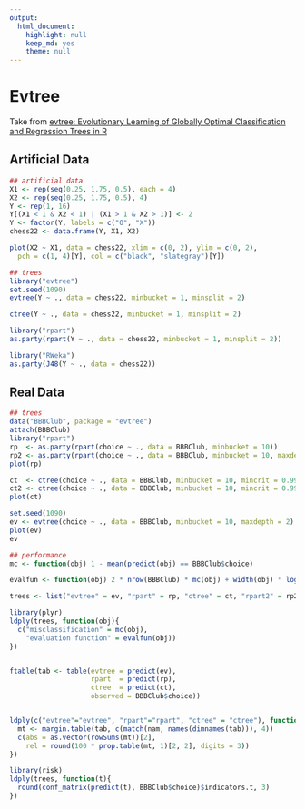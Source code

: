 ```yaml
---
output:
  html_document:
    highlight: null
    keep_md: yes
    theme: null
---
```

# Evtree

Take from [evtree: Evolutionary Learning of Globally Optimal Classification and Regression Trees in R](http://cran.r-project.org/web/packages/evtree/vignettes/evtree.pdf)


## Artificial Data
```r
## artificial data
X1 <- rep(seq(0.25, 1.75, 0.5), each = 4)
X2 <- rep(seq(0.25, 1.75, 0.5), 4)
Y <- rep(1, 16)
Y[(X1 < 1 & X2 < 1) | (X1 > 1 & X2 > 1)] <- 2
Y <- factor(Y, labels = c("O", "X"))
chess22 <- data.frame(Y, X1, X2)

plot(X2 ~ X1, data = chess22, xlim = c(0, 2), ylim = c(0, 2),
  pch = c(1, 4)[Y], col = c("black", "slategray")[Y])

## trees
library("evtree")
set.seed(1090)
evtree(Y ~ ., data = chess22, minbucket = 1, minsplit = 2)

ctree(Y ~ ., data = chess22, minbucket = 1, minsplit = 2)

library("rpart")
as.party(rpart(Y ~ ., data = chess22, minbucket = 1, minsplit = 2))

library("RWeka")
as.party(J48(Y ~ ., data = chess22))
```


## Real Data
```r

## trees
data("BBBClub", package = "evtree")
attach(BBBClub)
library("rpart")
rp  <- as.party(rpart(choice ~ ., data = BBBClub, minbucket = 10))
rp2 <- as.party(rpart(choice ~ ., data = BBBClub, minbucket = 10, maxdepth = 2))
plot(rp)

ct  <- ctree(choice ~ ., data = BBBClub, minbucket = 10, mincrit = 0.99)
ct2 <- ctree(choice ~ ., data = BBBClub, minbucket = 10, mincrit = 0.99, maxdepth = 2)
plot(ct)

set.seed(1090)
ev <- evtree(choice ~ ., data = BBBClub, minbucket = 10, maxdepth = 2)
plot(ev)
ev

## performance
mc <- function(obj) 1 - mean(predict(obj) == BBBClub$choice)

evalfun <- function(obj) 2 * nrow(BBBClub) * mc(obj) + width(obj) * log(nrow(BBBClub))

trees <- list("evtree" = ev, "rpart" = rp, "ctree" = ct, "rpart2" = rp2, "ctree2" = ct2)

library(plyr)
ldply(trees, function(obj){
  c("misclassification" = mc(obj),
    "evaluation function" = evalfun(obj))
})


ftable(tab <- table(evtree = predict(ev),
                    rpart  = predict(rp),
                    ctree  = predict(ct),
                    observed = BBBClub$choice))


ldply(c("evtree"="evtree", "rpart"="rpart", "ctree" = "ctree"), function(nam) { # nam <- "evtree"
  mt <- margin.table(tab, c(match(nam, names(dimnames(tab))), 4))
  c(abs = as.vector(rowSums(mt))[2],
    rel = round(100 * prop.table(mt, 1)[2, 2], digits = 3))
})

library(risk)
ldply(trees, function(t){
  round(conf_matrix(predict(t), BBBClub$choice)$indicators.t, 3)
})
```